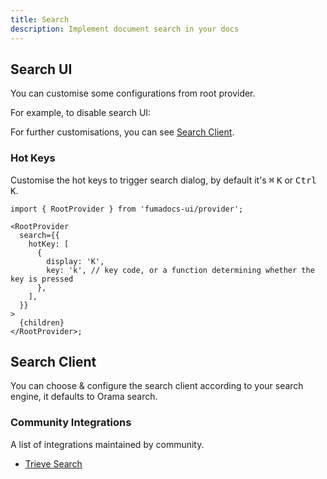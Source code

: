 ```yaml
---
title: Search
description: Implement document search in your docs
---
```


## Search UI

You can customise some configurations from root provider.

For example, to disable search UI:


For further customisations, you can see [Search Client](#search-client).

### Hot Keys

Customise the hot keys to trigger search dialog, by default it's <kbd>⌘</kbd> <kbd>K</kbd> or <kbd>Ctrl</kbd> <kbd>K</kbd>.

```tsx
import { RootProvider } from 'fumadocs-ui/provider';

<RootProvider
  search={{
    hotKey: [
      {
        display: 'K',
        key: 'k', // key code, or a function determining whether the key is pressed
      },
    ],
  }}
>
  {children}
</RootProvider>;
```

## Search Client

You can choose & configure the search client according to your search engine, it defaults to Orama search.

<DocsCategory />

### Community Integrations

A list of integrations maintained by community.

- [Trieve Search](/docs/headless/search/trieve)
